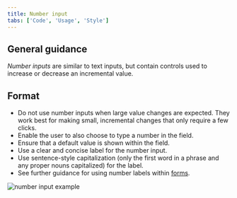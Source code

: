 ```yaml
---
title: Number input
tabs: ['Code', 'Usage', 'Style']
---
```


## General guidance

_Number inputs_ are similar to text inputs, but contain controls used to increase or decrease an incremental value.

## Format

- Do not use number inputs when large value changes are expected. They work best for making small, incremental changes that only require a few clicks.
- Enable the user to also choose to type a number in the field.
- Ensure that a default value is shown within the field.
- Use a clear and concise label for the number input.
- Use sentence-style capitalization (only the first word in a phrase and any proper nouns capitalized) for the label.
- See further guidance for using number labels within [forms](/components/form/usage).

<Row>
<Column colLg={8}>

![number input example](images/number-input-usage-1.png)

</Column>
</Row>
